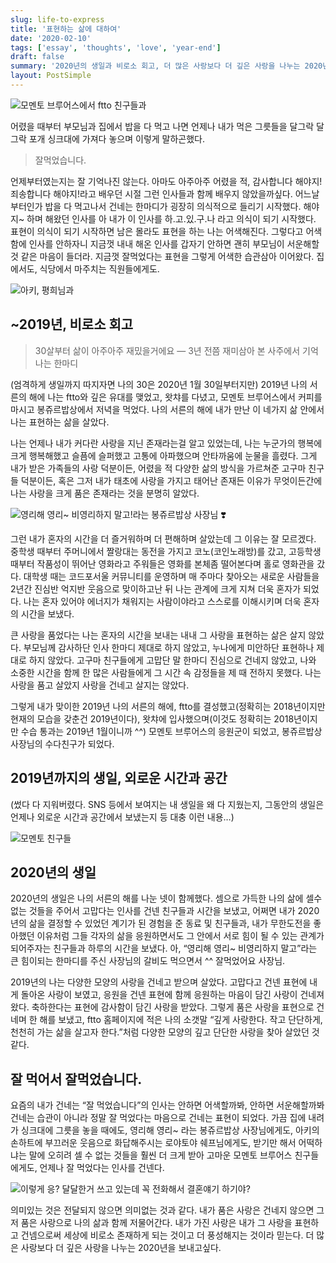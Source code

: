 ```yaml
---
slug: life-to-express
title: '표현하는 삶에 대하여'
date: '2020-02-10'
tags: ['essay', 'thoughts', 'love', 'year-end']
draft: false
summary: '2020년의 생일과 비로소 회고, 더 많은 사랑보다 더 깊은 사랑을 나누는 2020년을 보내고 싶은 마음으로'
layout: PostSimple
---
```


![모멘토 브루어스에서 ftto 친구들과](/static/images/blog/ftto.jpg)

어렸을 때부터 부모님과 집에서 밥을 다 먹고 나면 언제나 내가 먹은 그릇들을 달그락 달그락 포개 싱크대에 가져다 놓으며 이렇게 말하곤했다.

> 잘먹었습니다.

언제부터였는지는 잘 기억나진 않는다. 아마도 아주아주 어렸을 적, 감사합니다 해야지! 죄송합니다 해야지!라고 배우던 시절 그런 인사들과 함께 배우지 않았을까싶다. 어느날부터인가 밥을 다 먹고나서 건네는 한마디가 굉장히 의식적으로 들리기 시작했다. 해야지~ 하며 해왔던 인사를 아 내가 이 인사를 하.고.있.구.나 라고 의식이 되기 시작했다. 표현이 의식이 되기 시작하면 남은 몰라도 표현을 하는 나는 어색해진다. 그렇다고 어색함에 인사를 안하자니 지금껏 내내 해온 인사를 갑자기 안하면 괜히 부모님이 서운해할 것 같은 마음이 들더라. 지금껏 잘먹었다는 표현을 그렇게 어색한 습관삼아 이어왔다. 집에서도, 식당에서 마주치는 직원들에게도.

![아키, 평희님과](/static/images/blog/friends.jpeg)

## ~2019년, 비로소 회고

> 30살부터 삶이 아주아주 재밌을거에요
> — 3년 전쯤 재미삼아 본 사주에서 기억나는 한마디

(엄격하게 생일까지 따지자면 나의 30은 2020년 1월 30일부터지만) 2019년 나의 서른의 해에 나는 ftto와 깊은 유대를 맺었고, 왓챠를 다녔고, 모멘토 브루어스에서 커피를 마시고 봉쥬르밥상에서 저녁을 먹었다. 나의 서른의 해에 내가 만난 이 네가지 삶 안에서 나는 표현하는 삶을 살았다.

나는 언제나 내가 커다란 사랑을 지닌 존재라는걸 알고 있었는데, 나는 누군가의 행복에 크게 행복해했고 슬픔에 슬퍼했고 고통에 아파했으며 안타까움에 눈물을 흘렸다. 그게 내가 받은 가족들의 사랑 덕분이든, 어렸을 적 다양한 삶의 방식을 가르쳐준 고구마 친구들 덕분이든, 혹은 그저 내가 태초에 사랑을 가지고 태어난 존재든 이유가 무엇이든간에 나는 사랑을 크게 품은 존재라는 것을 분명히 알았다.

![영리해 영리~ 비영리하지 말고!라는 봉쥬르밥상 사장님 ❣️](/static/images/blog/bonjour.jpeg)

그런 내가 혼자의 시간을 더 즐거워하며 더 편해하며 살았는데 그 이유는 잘 모르겠다. 중학생 때부터 주머니에서 짤랑대는 동전을 가지고 코노(코인노래방)를 갔고, 고등학생 때부터 작품성이 뛰어난 영화라고 주워들은 영화를 본체좀 떨어본다며 홀로 영화관을 갔다. 대학생 때는 코드포서울 커뮤니티를 운영하며 매 주마다 찾아오는 새로운 사람들을 2년간 진심반 억지반 웃음으로 맞이하고난 뒤 나는 관계에 크게 지쳐 더욱 혼자가 되었다. 나는 혼자 있어야 에너지가 채워지는 사람이야라고 스스로를 이해시키며 더욱 혼자의 시간을 보냈다.

큰 사랑을 품었다는 나는 혼자의 시간을 보내는 내내 그 사랑을 표현하는 삶은 살지 않았다. 부모님께 감사하단 인사 한마디 제대로 하지 않았고, 누나에게 미안하단 표현하나 제대로 하지 않았다. 고구마 친구들에게 고맙단 말 한마디 진심으로 건네지 않았고, 나와 소중한 시간을 함께 한 많은 사람들에게 그 시간 속 감정들을 제 때 전하지 못했다. 나는 사랑을 품고 살았지 사랑을 건네고 살지는 않았다.

그렇게 내가 맞이한 2019년 나의 서른의 해에, ftto를 결성했고(정확히는 2018년이지만 현재의 모습을 갖춘건 2019년이다), 왓챠에 입사했으며(이것도 정확히는 2018년이지만 수습 통과는 2019년 1월이니까 ^^) 모멘토 브루어스의 응원군이 되었고, 봉쥬르밥상 사장님의 수다친구가 되었다.

## 2019년까지의 생일, 외로운 시간과 공간

(썼다 다 지워버렸다. SNS 등에서 보여지는 내 생일을 왜 다 지웠는지, 그동안의 생일은 언제나 외로운 시간과 공간에서 보냈는지 등 대충 이런 내용…)

![모멘토 친구들](/static/images/blog/momento-friends.jpeg)

## 2020년의 생일

2020년의 생일은 나의 서른의 해를 나눈 넷이 함께했다. 셈으로 가득한 나의 삶에 셀수 없는 것들을 주어서 고맙다는 인사를 건넨 친구들과 시간을 보냈고, 어쩌면 내가 2020년의 삶을 결정할 수 있었던 계기가 된 경험을 준 동료 및 친구들과, 내가 무한도전을 좋아했던 이유처럼 그들 각자의 삶을 응원하면서도 그 안에서 서로 힘이 될 수 있는 관계가 되어주자는 친구들과 하루의 시간을 보냈다. 아, “영리해 영리~ 비영리하지 말고”라는 큰 힘이되는 한마디를 주신 사장님의 갈비도 먹으면서 ^^ 잘먹었어요 사장님.

2019년의 나는 다양한 모양의 사랑을 건네고 받으며 살았다. 고맙다고 건넨 표현에 내게 돌아온 사랑이 보였고, 응원을 건넨 표현에 함께 응원하는 마음이 담긴 사랑이 건네져왔다. 축하한다는 표현에 감사함이 담긴 사랑을 받았다. 그렇게 품은 사랑을 표현으로 건네며 한 해를 보냈고, ftto 홈페이지에 적은 나의 소갯말 “깊게 사랑한다. 작고 단단하게, 천천히 가는 삶을 살고자 한다.”처럼 다양한 모양의 깊고 단단한 사랑을 찾아 살았던 것 같다.

## 잘 먹어서 잘먹었습니다.

요즘의 내가 건네는 “잘 먹었습니다”의 인사는 안하면 어색할까봐, 안하면 서운해할까봐 건네는 습관이 아니라 정말 잘 먹었다는 마음으로 건네는 표현이 되었다. 가끔 집에 내려가 싱크대에 그릇을 놓을 때에도, 영리해 영리~ 라는 봉쥬르밥상 사장님에게도, 아키의 손하트에 부끄러운 웃음으로 화답해주시는 로야토야 쉐프님에게도, 받기만 해서 어떡하냐는 말에 오히려 셀 수 없는 것들을 훨씬 더 크게 받아 고마운 모멘토 브루어스 친구들에게도, 언제나 잘 먹었다는 인사를 건넨다.

![이렇게 응? 달달한거 쓰고 있는데 꼭 전화해서 결혼얘기 하기야?](/static/images/blog/parents.jpeg)

의미있는 것은 전달되지 않으면 의미없는 것과 같다. 내가 품은 사랑은 건네지 않으면 그저 품은 사랑으로 나의 삶과 함께 저물어간다. 내가 가진 사랑은 내가 그 사랑을 표현하고 건넴으로써 세상에 비로소 존재하게 되는 것이고 더 풍성해지는 것이라 믿는다. 더 많은 사랑보다 더 깊은 사랑을 나누는 2020년을 보내고싶다.
